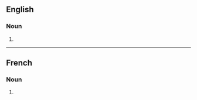 ==English==

===Noun===
{{head|en|noun form}}

# {{plural of|en|absolution}}

----

==French==

===Noun===
{{head|fr|noun plural form|g=f}}

# {{plural of|fr|absolution}}